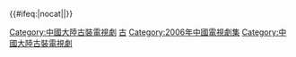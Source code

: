 {{Navbox
|bodyclass=hlist

|name = 2006年中國大陸古裝/民初電視劇
|title = [[中国古代题材电视剧列表|2006年中國大陸古裝／民初電視劇]]
|state = collapsed
|group1 = 商周
|list1 = 
*[[封神榜之凤鸣岐山]]
|group2 = 春秋時期
|list2 = 
*[[爭霸]]
|group3 = 漢
|list3 = 
*[[大汉天子]]3
*[[昭君出塞 (电视剧)|昭君出塞]]
|group4 = 南北朝
|list4 = 
*[[北魏冯太后 (电视剧)|北魏馮太后]]
|group5 = 隋唐
|list5 = 
*[[风尘三侠之红拂女]]
*[[开创盛世|开创盛世（新隋唐风云）]]
*[[贞观之治 (电视剧)|貞觀之治]]
*[[无字碑歌]]
*[[神探狄仁杰第二部|神探狄仁傑2]]
*[[薛仁贵传奇]]
*[[神鬼八阵图]]
*[[大唐詩聖]]
|group6 =宋
|list6 = 
*[[少年楊家將]]
*[[少年包青天]](三)
*[[砚道]]
|group7 = 明
|list7 = 
*[[朱元璋 (2006年电视剧)|朱元璋]]
*[[傳奇皇帝朱元璋]]
*[[锦衣卫 (中国电视剧)|锦衣卫]]
*[[刁蛮公主]]
*[[皇上二大爺]]
*[[香粉传奇]]
*[[武林外傳]]
*[[大明天下]]
|group8 = 清
|list8 = 
*[[大清後宮]]
*[[大清风云]]
*[[德齡公主 (電視劇)|德齡公主]]
*[[康熙秘史]]
*[[一生為奴]]
*[[乔家大院 (电视剧)|喬家大院]]
*[[铁将军阿贵]]
*[[南少林三十六房]]
*[[少年嘉慶]]
*[[杨乃武与小白菜]]
*[[龙非龙凤非凤]]
|group9 =民初 
|list9 = 
*[[月影风荷]]
*[[红衣坊]]
*[[金色年华]]
*[[咏春 (电视剧)|詠春]]
*[[飞花如蝶]]
*[[新上海灘 (2006年電視劇)|新上海灘]]
*[[第一茶庄]]
|group10 = 武俠
|list10 = 
*[[神鵰俠侶 (2006年電視劇)|神鵰俠侶]]
*[[灵镜传奇]]（2004年制作）
*[[傲剑江湖]]
*[[大武当|武当]]2
*[[大人物]]
*[[伏魔录]]
*[[七劍下天山]]
*[[遊劍江湖 (電視劇)|遊劍江湖]]
*[[功夫状元]]
*[[黄飞鸿五大弟子]]
|group11 = 傳奇/神話
|list11 = 
*[[大敦煌]]
*[[夜光神杯]]
|below = [[Template:2005年中國大陸古裝/民初電視劇|2005年]] ← '''2006年''' → [[Template:2007年中國大陸古裝/民初電視劇|2007年]]
}}<includeonly>{{#ifeq:{{{1}}}|nocat||[[Category:中國大陸古裝電視劇]]}}</includeonly>
<noinclude>[[Category:中国电视剧模板|古]]
[[Category:2006年中國電視劇集]]
[[Category:中國大陸古裝電視劇]]</noinclude>